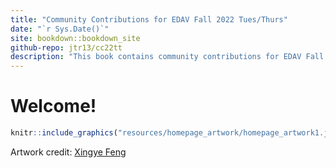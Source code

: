 ```yaml
---
title: "Community Contributions for EDAV Fall 2022 Tues/Thurs"
date: "`r Sys.Date()`"
site: bookdown::bookdown_site
github-repo: jtr13/cc22tt
description: "This book contains community contributions for EDAV Fall 2022 Tues/Thurs"
---
```


# Welcome!

```r
knitr::include_graphics("resources/homepage_artwork/homepage_artwork1.jpeg")
```

Artwork credit: [Xingye Feng](homepage-artwork.html)
